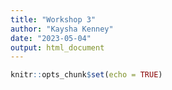 ```yaml
---
title: "Workshop 3"
author: "Kaysha Kenney"
date: "2023-05-04"
output: html_document
---
```


```r
knitr::opts_chunk$set(echo = TRUE)
```

